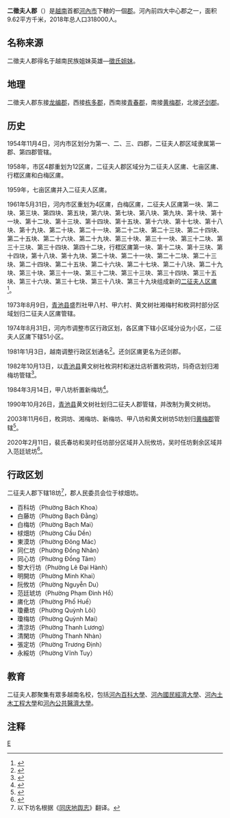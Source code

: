 {{Infobox Settlement
|name                   = 二徵夫人郡
|settlement_type        = 郡
|official_name          = 
|other_name             = 
|native_name            = {{lang|vi|Quận Hai Bà Trưng}}
|nickname               = 
|motto                  = 
|image_skyline          = Hồ Thiền Quang, Hà Nội.jpg
|imagesize              = 
|image_caption          = 
|image_flag             = 
|flag_size              = 
|image_seal             = 
|seal_size              = 
|image_shield           = 
|shield_size            = 
|image_blank_emblem     = 
|blank_emblem_size      = 
|image_map              = {{Infobox mapframe|frame-width=250|zoom=11}}
|mapsize                = 
|map_caption            = 
|image_map1             = Bản đồ Hà Nội.png
|mapsize1               = 
|map_caption1           = 二徵夫人郡在河内市的位置
|pushpin_map            = Vietnam
|pushpin_label_position = bottom
|pushpin_map_caption    = 二徵夫人郡在越南的位置
|pushpin_map1           = 
|pushpin_label_position1= 
|pushpin_map_caption1   = 
|subdivision_type       = 国家
|subdivision_name       = {{flag|Vietnam}}
|subdivision_type1      = [[越南行政区划|直辖市]]
|subdivision_name1      = [[河内市|河内市]]
|subdivision_type2      = 行政区划
|subdivision_name2      = 18坊
|subdivision_type3      = 
|subdivision_name3      = 
|seat_type              = 
|seat                   = 
|government_type        = 
|leader_title           = 
|leader_name            = 
|leader_title1          = 
|leader_name1           = 
|established_title      = 
|established_date       = 
|area_magnitude         = 
|unit_pref              = 
|area_footnotes         = 
|area_total_km2         = 9.62
|area_land_km2          = 
|area_water_km2         = 
|area_water_percent     = 
|area_urban_km2         = 
|area_metro_km2         = 
|population_as_of       = 2018年
|population_footnotes   = 
|population_note        = 
|population_total       = 318000
|population_density_km2 = auto
|population_metro             = 
|population_density_metro_km2 = 
|population_urban             = 
|population_density_urban_km2 = 
|timezone               = [[越南标准时间|越南标准时间]]
|utc_offset             = +7
|elevation_footnotes    = 
|elevation_m            = 
|coor_type              = 
|coordinates            = 
|postal_code_type       = 
|postal_code            = 
|area_code              = 
|website                = [http://haibatrung.hanoi.gov.vn 二征夫人郡电子信息门户网站]
|footnotes              = 
}}
'''二徵夫人郡'''（{{vie|v=Quận Hai Bà Trưng|hn=郡𠄩婆徵}}）是[[越南|越南]]首都[[河內市|河內市]]下轄的一個[[郡|郡]]。河內前四大中心郡之一，面积9.62平方千米，2018年总人口318000人。

==名称来源==
二徵夫人郡得名于越南民族姐妹英雄—[[徵氏姐妹|徵氏姐妹]]。

==地理==
二徵夫人郡东接[[龙编郡|龙编郡]]，西接[[栋多郡|栋多郡]]，西南接[[青春郡|青春郡]]，南接[[黄梅郡|黄梅郡]]，北接[[还剑郡|还剑郡]]。

==历史==
1954年11月4日，河内市区划分为第一、二、三、四郡，二征夫人郡区域隶属第一郡、第四郡管辖。

1958年，市区4郡重划为12区庯，二征夫人郡区域分为二征夫人区庯、七亩区庯、行楛区庯和白梅区庯。

1959年，七亩区庯并入二征夫人区庯。

1961年5月31日，河内市区重划为4区庯，白梅区庯，二征夫人区庯第一块、第二块、第三块、第四块、第五块，第六块、第七块、第八块、第九块、第十块、第十一块、第十二块、第十三块、第十四块、第十五块、第十六块、第十七块、第十八块、第十九块、第二十块、第二十一块、第二十二块、第二十三块、第二十四块、第二十五块、第二十六块、第二十九块、第三十块、第三十一块、第三十二块、第三十三块、第三十四块、第四十二块，行楛区庯第一块、第十二块、第十三块、第十四块，第十八块、第十九块、第二十块、第二十一块、第二十二块、第二十三块、第二十四块、第二十五块、第二十六块、第二十七块、第二十八块、第二十九块、第三十块、第三十一块、第三十二块、第三十三块、第三十四块、第三十五块、第三十六块、第三十七块、第三十八块、第三十九块组成新的[[二征夫人区庯|二征夫人区庯]]<ref>{{Cite web |url=https://thuvienphapluat.vn/van-ban/Bo-may-hanh-chinh/Quyet-dinh-78-CP-chia-khu-vuc-noi-ngoai-thanh-thanh-pho-Ha-Noi/20286/noi-dung.aspx |title=Quyết định 78-CP năm 1961 về việc chia các khu vực nội thành và ngoại thành của thành phố Hà Nội do Hội đồng Chính phủ ban hành |access-date=2020-02-17 |archive-url=https://web.archive.org/web/20200401095434/https://thuvienphapluat.vn/van-ban/Bo-may-hanh-chinh/Quyet-dinh-78-CP-chia-khu-vuc-noi-ngoai-thanh-thanh-pho-Ha-Noi/20286/noi-dung.aspx |archive-date=2020-04-01 |dead-url=yes }}</ref>。

1973年8月9日，[[青池县|青池县]]盛烈社甲八村、甲六村、黄文树社湘梅村和枚洞村部分区域划归二征夫人区庯管辖。

1974年8月31日，河内市调整市区行政区划，各区庯下辖小区域分设为小区，二征夫人区庯下辖51小区。

1981年1月3日，越南调整行政区划通名<ref>{{Cite web |url=https://thuvienphapluat.vn/van-ban/Bo-may-hanh-chinh/Quyet-dinh-03-CP-thong-nhat-ten-goi-don-vi-hanh-chinh-noi-thanh-thi-20588.aspx |title=Quyết định 03-CP năm 1981 về việc thống nhất tên gọi các đơn vị hành chính ở nội thành nội thị do Hội đồng Chính Phủ ban hành |accessdate=2020-02-17 |archive-date=2020-02-17 |archive-url=https://web.archive.org/web/20200217155255/https://thuvienphapluat.vn/van-ban/Bo-may-hanh-chinh/Quyet-dinh-03-CP-thong-nhat-ten-goi-don-vi-hanh-chinh-noi-thanh-thi-20588.aspx |dead-url=no }}</ref>。还剑区庯更名为还剑郡。

1982年10月13日，以[[青池县|青池县]]黄文树社枚洞村和迷灶店析置枚洞坊，玛奇店划归湘梅坊管辖<ref>{{Cite web |url=https://thuvienphapluat.vn/van-ban/Bo-may-hanh-chinh/Quyet-dinh-173-HDBT-phan-vach-dia-gioi-phuong-va-thi-tran-thanh-pho-Ha-Noi-43981.aspx |title=Quyết định 173-HĐBT năm 1982 về việc phân vạch địa giới một số phường và thị trấn thuộc thành phố Hà Nội do Hội đồng Bộ trưởng ban hành |accessdate=2020-02-17 |archive-date=2019-08-09 |archive-url=https://web.archive.org/web/20190809162443/https://thuvienphapluat.vn/van-ban/bo-may-hanh-chinh/Quyet-dinh-173-HDBT-phan-vach-dia-gioi-phuong-va-thi-tran-thanh-pho-Ha-Noi-43981.aspx |dead-url=no }}</ref>。

1984年3月14日，甲八坊析置新梅坊<ref>{{Cite web |url=https://thuvienphapluat.vn/van-ban/Bo-may-hanh-chinh/Quyet-dinh-42-HDBT-phan-vach-dia-gioi-phuong-thi-tran-thuoc-Ha-Noi/43425/noi-dung.aspx |title=Quyết định 42-HĐBT năm 1984 phân vạch địa giới một số phường, thị trấn thuộc thành phố Hà Nội do Hội đồng Bộ trưởng ban hành |accessdate=2020-02-17 |archive-date=2020-02-17 |archive-url=https://web.archive.org/web/20200217173306/https://thuvienphapluat.vn/van-ban/Bo-may-hanh-chinh/Quyet-dinh-42-HDBT-phan-vach-dia-gioi-phuong-thi-tran-thuoc-Ha-Noi/43425/noi-dung.aspx |dead-url=no }}</ref>。

1990年10月26日，[[青池县|青池县]]黄文树社划归二征夫人郡管辖，并改制为黄文树坊。

2003年11月6日，枚洞坊、湘梅坊、新梅坊、甲八坊和黄文树坊5坊划归[[黄梅郡|黄梅郡]]管辖<ref>{{Cite web |url=https://thuvienphapluat.vn/van-ban/Bo-may-hanh-chinh/Nghi-dinh-132-2003-ND-CP-dieu-chinh-dia-gioi-hanh-chinh-de-thanh-lap-quan-Long-Bien-Hoang-Mai-phuong-thuoc-quan-Hoang-Mai-Ha-Noi-51571.aspx |title=Nghị định 132/2003/NĐ-CP về việc điều chỉnh địa giới hành chính để thành lập các quận Long Biên, Hoàng Mai, thành lập các phường trực thuộc quận Long Biên, quận Hoàng Mai, thành phố Hà Nội |accessdate=2020-02-11 |archive-date=2020-04-01 |archive-url=https://web.archive.org/web/20200401095502/https://thuvienphapluat.vn/van-ban/Bo-may-hanh-chinh/Nghi-dinh-132-2003-ND-CP-dieu-chinh-dia-gioi-hanh-chinh-de-thanh-lap-quan-Long-Bien-Hoang-Mai-phuong-thuoc-quan-Hoang-Mai-Ha-Noi-51571.aspx |dead-url=no }}</ref>。

2020年2月11日，裴氏春坊和吴时任坊部分区域并入阮攸坊，吴时任坊剩余区域并入范廷琥坊<ref>{{Cite web |url=http://vanban.chinhphu.vn/portal/page/portal/chinhphu/hethongvanban?mode=detail&document_id=199223 |title=Nghị quyết số 895/NQ-UBTVQH14 của ỦY BAN THƯỜNG VỤ QUỐC HỘI : Về việc sắp xếp các đơn vị hành chính cấp xã thuộc thành phố Hà Nội |accessdate=2020-02-24 |archive-date=2020-04-02 |archive-url=https://web.archive.org/web/20200402045337/http://vanban.chinhphu.vn/portal/page/portal/chinhphu/hethongvanban?mode=detail&document_id=199223 |dead-url=no }}</ref>。

==行政区划== 
二征夫人郡下辖18坊<ref>以下坊名根据《[[同庆地舆志|同庆地舆志]]》翻译。</ref>，郡人民委员会位于梂畑坊。
*百科坊（Phường Bách Khoa）
*白藤坊（Phường Bạch Đằng）
*白梅坊（Phường Bạch Mai）
*梂畑坊（Phường Cầu Dền）
*東漠坊（Phường Đông Mác）
*同仁坊（Phường Đồng Nhân）
*同心坊（Phường Đồng Tâm）
*黎大行坊（Phường Lê Đại Hành）
*明開坊（Phường Minh Khai）
*阮攸坊（Phường Nguyễn Du）
*范廷琥坊（Phường Phạm Đình Hổ）
*庯化坊（Phường Phố Huế）
*瓊罍坊（Phường Quỳnh Lôi）
*瓊梅坊（Phường Quỳnh Mai）
*清涼坊（Phường Thanh Lương）
*清閑坊（Phường Thanh Nhàn）
*張定坊（Phường Trương Định）
*永綏坊（Phường Vĩnh Tuy）

==教育==
二征夫人郡聚集有眾多越南名校，包括[[河內百科大學|河內百科大學]]、[[河內國民經濟大學|河內國民經濟大學]]、[[河內土木工程大學|河內土木工程大學]]和[[河內公共醫濟大學|河內公共醫濟大學]]。

==注释==
{{reflist|2}}
{{河内市行政区划}}
{{越南红河三角洲之县市镇区域划分}}

[[Category:河內市郡份|E]]
